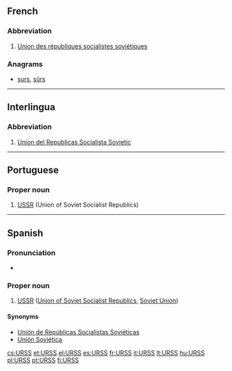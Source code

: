 ==French==

===Abbreviation===
{{head|fr|abbreviation}} {{f}}

# [[Union des républiques socialistes soviétiques]]

===Anagrams===
* [[surs#French|surs]], [[sûrs#French|sûrs]]

----

==Interlingua==

===Abbreviation===
{{head|ia|abbreviation}}

# [[Union del Republicas Socialista Sovietic]]

----

==Portuguese==

===Proper noun===
{{pt-proper noun|f}}

# [[USSR]] (Union of Soviet Socialist Republics)

----

==Spanish==
{{wikipedia|lang=es}}

===Pronunciation===
* {{IPA|/urs/|lang=es}}

===Proper noun===
{{es-proper noun|f}}

# [[USSR]] ([[Union of Soviet Socialist Republics]], [[Soviet Union]])

====Synonyms====
* [[Unión de Repúblicas Socialistas Soviéticas]]
* [[Unión Soviética]]

[[cs:URSS]]
[[et:URSS]]
[[el:URSS]]
[[es:URSS]]
[[fr:URSS]]
[[it:URSS]]
[[lt:URSS]]
[[hu:URSS]]
[[pl:URSS]]
[[pt:URSS]]
[[fi:URSS]]